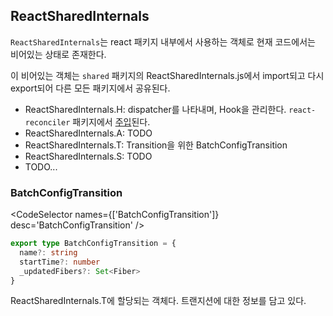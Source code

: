 
## ReactSharedInternals

`ReactSharedInternals`는 react 패키지 내부에서 사용하는 객체로 현재 코드에서는 비어있는 상태로 존재한다.

이 비어있는 객체는 `shared` 패키지의 ReactSharedInternals.js에서 import되고 다시 export되어 다른 모든 패키지에서 공유된다.

- ReactSharedInternals.H: dispatcher를 나타내며, Hook을 관리한다. `react-reconciler` 패키지에서 [주입](/wiki/React/react-reconciler-Hook)된다.
- ReactSharedInternals.A: TODO
- ReactSharedInternals.T: Transition을 위한 BatchConfigTransition
- ReactSharedInternals.S: TODO
- TODO...

### BatchConfigTransition

<CodeSelector names={['BatchConfigTransition']} desc='BatchConfigTransition' />

```ts showLineNumbers
export type BatchConfigTransition = {
  name?: string
  startTime?: number
  _updatedFibers?: Set<Fiber>
}
```

ReactSharedInternals.T에 할당되는 객체다. 트랜지션에 대한 정보를 담고 있다.
